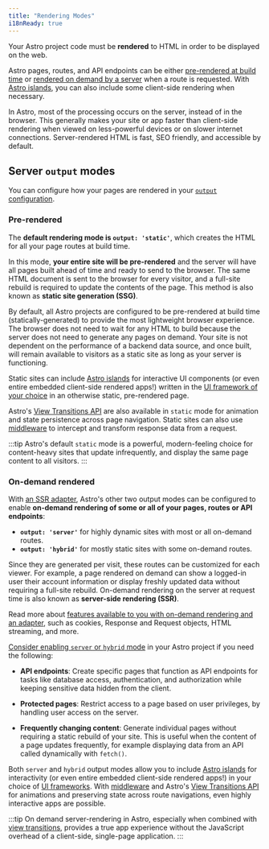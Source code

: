 ```yaml
---
title: "Rendering Modes"
i18nReady: true
---
```


Your Astro project code must be **rendered** to HTML in order to be displayed on the web. 

Astro pages, routes, and API endpoints can be either [pre-rendered at build time](#pre-rendered) or [rendered on demand by a server](#on-demand-rendered) when a route is requested. With [Astro islands](/en/concepts/islands/), you can also include some client-side rendering when necessary.

In Astro, most of the processing occurs on the server, instead of in the browser. This generally makes your site or app faster than client-side rendering when viewed on less-powerful devices or on slower internet connections. Server-rendered HTML is fast, SEO friendly, and accessible by default.

## Server `output` modes

You can configure how your pages are rendered in your [`output` configuration](/en/reference/configuration-reference/#output).

### Pre-rendered

The **default rendering mode is __`output: 'static'`__**, which creates the HTML for all your page routes at build time.

In this mode, **your entire site will be pre-rendered** and the server will have all pages built ahead of time and ready to send to the browser. The same HTML document is sent to the browser for every visitor, and a full-site rebuild is required to update the contents of the page. This method is also known as **static site generation (SSG)**. 

By default, all Astro projects are configured to be pre-rendered at build time (statically-generated) to provide the most lightweight browser experience. The browser does not need to wait for any HTML to build because the server does not need to generate any pages on demand. Your site is not dependent on the performance of a backend data source, and once built, will remain available to visitors as a static site as long as your server is functioning.

Static sites can include [Astro islands](/en/concepts/islands/) for interactive UI components (or even entire embedded client-side rendered apps!) written in the [UI framework of your choice](/en/guides/framework-components/) in an otherwise static, pre-rendered page.

Astro's [View Transitions API](/en/guides/view-transitions/) are also available in `static` mode for animation and state persistence across page navigation. Static sites can also use [middleware](/en/guides/middleware/) to intercept and transform response data from a request.

:::tip
Astro's default `static` mode is a powerful, modern-feeling choice for content-heavy sites that update infrequently, and display the same page content to all visitors.
:::

### On-demand rendered

With [an SSR adapter](/en/guides/on-demand-rendering/), Astro's other two output modes can be configured to enable **on-demand rendering of some or all of your pages, routes or API endpoints**:
  - __`output: 'server'`__ for highly dynamic sites with most or all on-demand routes.
  - __`output: 'hybrid'`__ for mostly static sites with some on-demand routes. 
  
Since they are generated per visit, these routes can be customized for each viewer. For example, a page rendered on demand can show a logged-in user their account information or display freshly updated data without requiring a full-site rebuild. On-demand rendering on the server at request time is also known as **server-side rendering (SSR)**.

<ReadMore>Read more about [features available to you with on-demand rendering and an adapter](/en/guides/on-demand-rendering/#on-demand-rendering-features), such as cookies, Response and Request objects, HTML streaming, and more.</ReadMore>

[Consider enabling `server` or `hybrid` mode](/en/guides/on-demand-rendering/) in your Astro project if you need the following:

- **API endpoints**: Create specific pages that function as API endpoints for tasks like database access, authentication, and authorization while keeping sensitive data hidden from the client.

- **Protected pages**: Restrict access to a page based on user privileges, by handling user access on the server.

- **Frequently changing content**: Generate individual pages without requiring a static rebuild of your site. This is useful when the content of a page updates frequently, for example displaying data from an API called dynamically with `fetch()`.

Both `server` and `hybrid` output modes allow you to include [Astro islands](/en/concepts/islands/) for interactivity (or even entire embedded client-side rendered apps!) in your choice of [UI frameworks](/en/guides/framework-components/). With [middleware](/en/guides/middleware/) and Astro's [View Transitions API](/en/guides/view-transitions/) for animations and preserving state across route navigations, even highly interactive apps are possible.

:::tip
On demand server-rendering in Astro, especially when combined with [view transitions](/en/guides/view-transitions/), provides a true app experience without the JavaScript overhead of a client-side, single-page application.
:::
